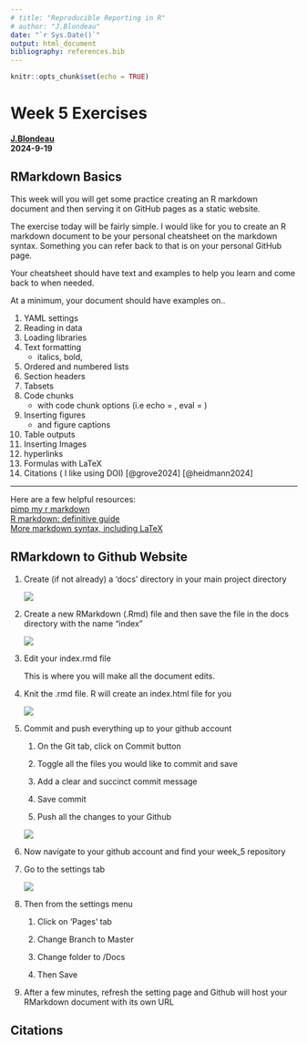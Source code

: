 ```yaml
---
# title: "Reproducible Reporting in R"
# author: "J.Blondeau"
date: "`r Sys.Date()`"
output: html_document
bibliography: references.bib
---
```


```r
knitr::opts_chunk$set(echo = TRUE)

```

# Week 5 Exercises {.tabset}

[**J.Blondeau**]{.underline}**\
2024-9-19**

## RMarkdown Basics

This week will you will get some practice creating an R markdown document and then serving it on GitHub pages as a static website.

The exercise today will be fairly simple. I would like for you to create an R markdown document to be your personal cheatsheet on the markdown syntax. Something you can refer back to that is on your personal GitHub page.

Your cheatsheet should have text and examples to help you learn and come back to when needed.

At a minimum, your document should have examples on..

1.  YAML settings
2.  Reading in data
3.  Loading libraries
4.  Text formatting
    -   italics, bold,
5.  Ordered and numbered lists
6.  Section headers
7.  Tabsets
8.  Code chunks
    -   with code chunk options (i.e echo = , eval = )
9.  Inserting figures
    -   and figure captions
10. Table outputs
11. Inserting Images
12. hyperlinks
13. Formulas with LaTeX
14. Citations ( I like using DOI) [@grove2024] [@heidmann2024]

------------------------------------------------------------------------

Here are a few helpful resources: <br> [pimp my r markdown](https://holtzy.github.io/Pimp-my-rmd/) <br> [R markdown: definitive guide](https://bookdown.org/yihui/rmarkdown/) <br> [More markdown syntax, including LaTeX](https://ashki23.github.io/markdown-latex.html)

## RMarkdown to Github Website

1.  Create (if not already) a 'docs' directory in your main project directory

    ![](images/add_docs_folder.jpg)

2.  Create a new RMarkdown (.Rmd) file and then save the file in the docs directory with the name "index"

    ![](images/save_index_file.jpg)

3.  Edit your index.rmd file

    This is where you will make all the document edits.

4.  Knit the .rmd file. R will create an index.html file for you

    ![](images/knit_index_file.jpg)

5.  Commit and push everything up to your github account

    1.  On the Git tab, click on Commit button

    2.  Toggle all the files you would like to commit and save

    3.  Add a clear and succinct commit message

    4.  Save commit

    5.  Push all the changes to your Github

    ![](images/commit_and_save.jpg)

6.  Now navigate to your github account and find your week_5 repository

7.  Go to the settings tab

    ![](images/github_settings.jpg)

8.  Then from the settings menu

    1.  Click on 'Pages' tab

    2.  Change Branch to Master

    3.  Change folder to /Docs

    4.  Then Save

9.  After a few minutes, refresh the setting page and Github will host your RMarkdown document with its own URL

## Citations
